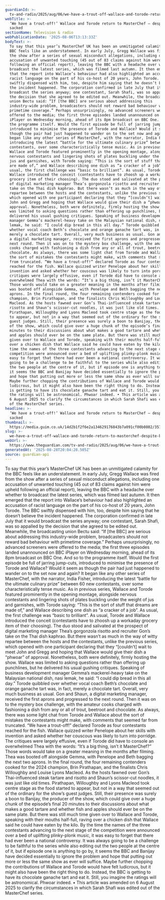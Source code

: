 ```yaml
---
guardianId: >-
  tv-and-radio/2025/aug/06/we-have-a-trout-off-wallace-and-torode-return-to-masterchef-despite-being-sacked
webTitle: >-
  ‘We have a trout-off!’ Wallace and Torode return to MasterChef – despite being
  sacked
sectionName: Television & radio
webPublicationDate: '2025-08-06T13:13:33Z'
bodyText: >-
  To say that this year’s MasterChef UK has been an unmitigated calamity for the
  BBC feels like an understatement. In early July, Gregg Wallace was fired from
  the show after a series of sexual misconduct allegations, including one
  accusation of unwanted touching (45 out of 83 claims against him were upheld
  following an official report), leaving the BBC with a headache over whether to
  broadcast the latest series, which was filmed last autumn. It then emerged
  that the report into Wallace’s behaviour had also highlighted an accusation of
  racist language on the part of his co-host of 20 years, John Torode. The BBC
  swiftly dispensed with him, too, despite him saying that he doesn’t believe
  the incident happened. The corporation confirmed in late July that it would
  broadcast the series anyway; one contestant, Sarah Shafi, was so appalled by
  the decision that she agreed to be edited out. Meanwhile, the broadcasting
  union Bectu said: “If [the BBC] are serious about addressing this
  industry-wide problem, broadcasters should not reward bad behaviour with
  primetime coverage.” Perhaps unsurprisingly, no advanced screeners were
  offered to the media; the first three episodes landed unannounced on BBC
  iPlayer on Wednesday morning, ahead of its 8pm broadcast on BBC One. And so to
  the programme itself. Would the first episode be full of jarring jump-cuts,
  introduced to minimise the presence of Torode and Wallace? Would it seem as
  though the pair had just happened to wander on to the set now and again? It
  began like any other series of MasterChef, with the narrator, India Fisher,
  introducing the latest “battle for the ultimate culinary prize” between 60 new
  contestants, over some characteristically tense music. As in previous series,
  Wallace and Torode featured prominently in the opening montage, alongside
  nervous contestants and lingering shots of plates buckling under the weight of
  jus and garnishes, with Torode saying: “This is the sort of stuff that dreams
  are made of,” and Wallace describing one dish as “a cracker of a job”. As
  usual, the first challenge was “basic to brilliant”. As usual, Torode and
  Wallace introduced the conceit (contestants have to zhoosh up a workaday
  grocery item of their choosing). The duo stood and salivated at the prospect
  of digital marketing manager Thea’s gorgonzola risotto and recruiter Gon’s
  take on the Thai dish kaphrao. But there wasn’t as much in the way of witty
  repartee between the hosts and the contestants, unlike the previous series,
  which opened with one participant declaring that they “[couldn’t] wait to meet
  John and Gregg and hoping that Wallace would give their dish a “phwoar” of
  approval. Nonetheless, both were definitely, firmly hosting the show. Wallace
  was limited to asking questions rather than offering up punchlines, but he
  delivered his usual gushing critiques. Speaking of business development
  manager Gemma’s mackerel-heavy take on the Malaysian national dish, nasi
  lemak, he said: “I could dip bread in this all day.” Torode quibbled over
  whether vocal coach Beth’s chocolate and orange ganache tart was, in fact,
  merely a chocolate tart. Overall, very much business as usual. Gon and Shaun,
  a digital marketing manager, received the first aprons and progressed to the
  next round. Then it was on to the mystery box challenge, with the amateur
  cooks charged with fashioning a dish from any or all of trout, beetroot and
  chocolate. As always, there was some light chat from Torode and Wallace about
  the sort of mistakes the contestants might make, with comments that seemed far
  from truncated. “We have a trout-off!” declared Torode as four contestants
  reached for the fish. Wallace quizzed writer Penelope about her skills with
  invention and asked whether her couscous was likely to turn into porridge. The
  critiques were largely effusive, even if Torode did have to console an
  overwhelmed Thea with the words: “It’s a big thing, isn’t it MasterChef?”
  Those words would take on a greater meaning in the months after filming. Thea
  was booted off alongside Gemma, with Penelope and Beth bagging the next two
  aprons. In the final round, the four remaining contenders cooked for the 2024
  champion, Brin Pirathapan, and the finalists Chris Willoughby and Louise Lyons
  Macleod. As the hosts fawned over Gon’s Thai-influenced steak tartare and
  risotto and Shaun’s scissor-cut noodles, it was just like old times.
  Pirathapan, Willoughby and Lyons Macleod took centre stage as the food started
  to appear, but not in a way that seemed out of the ordinary for the show’s
  guest judges. Still, their presence was surely a boon to Banijay, the producer
  of the show, which could give over a huge chunk of the episode’s final 20
  minutes to their discussions about what makes a good tartare and whether fish
  and apples should ever be on the same plate. But there was still much time
  given over to Wallace and Torode, speaking with their mouths half-full, raving
  over a chicken dish that Wallace said he could have eaten by the kilo. By the
  time the names of the three contestants advancing to the next stage of the
  competition were announced over a bed of uplifting plinky-plonk music, it was
  easy to forget that there had ever been a national controversy. It was always
  going to be a challenge to be faithful to the series while also editing out
  the two people at the centre of it, but if episode one is anything to go by,
  it seems the BBC and Banijay have decided essentially to ignore the problem
  and hope that putting out more or less the same show as ever will suffice.
  Maybe further chopping the contributions of Wallace and Torode would have felt
  ludicrous, but it might also have been the right thing to do. Instead, the BBC
  is getting to have its chocolate ganache tart and eat it. Still, you imagine
  the ratings will be astronomical. Phwoar indeed. • This article was amended on
  6 August 2025 to clarify the circumstances in which Sarah Shafi was edited out
  of the MasterChef series.
headline: >-
  ‘We have a trout-off!’ Wallace and Torode return to MasterChef – despite being
  sacked
thumbnail: >-
  https://media.guim.co.uk/14d2b1f2f6e2a134629176843b7a091cf00b0802/357_0_3570_2856/500.jpg
slug: >-
  we-have-a-trout-off-wallace-and-torode-return-to-masterchef-despite-being-sacked
webUrl: >-
  https://www.theguardian.com/tv-and-radio/2025/aug/06/we-have-a-trout-off-wallace-and-torode-return-to-masterchef-despite-being-sacked
generatedAt: '2025-08-28T20:04:28.505Z'
source: guardian-api
---
```

To say that this year’s MasterChef UK has been an unmitigated calamity for the BBC feels like an understatement. In early July, Gregg Wallace was fired from the show after a series of sexual misconduct allegations, including one accusation of unwanted touching (45 out of 83 claims against him were upheld following an official report), leaving the BBC with a headache over whether to broadcast the latest series, which was filmed last autumn. It then emerged that the report into Wallace’s behaviour had also highlighted an accusation of racist language on the part of his co-host of 20 years, John Torode. The BBC swiftly dispensed with him, too, despite him saying that he doesn’t believe the incident happened. The corporation confirmed in late July that it would broadcast the series anyway; one contestant, Sarah Shafi, was so appalled by the decision that she agreed to be edited out. Meanwhile, the broadcasting union Bectu said: “If [the BBC] are serious about addressing this industry-wide problem, broadcasters should not reward bad behaviour with primetime coverage.” Perhaps unsurprisingly, no advanced screeners were offered to the media; the first three episodes landed unannounced on BBC iPlayer on Wednesday morning, ahead of its 8pm broadcast on BBC One. And so to the programme itself. Would the first episode be full of jarring jump-cuts, introduced to minimise the presence of Torode and Wallace? Would it seem as though the pair had just happened to wander on to the set now and again? It began like any other series of MasterChef, with the narrator, India Fisher, introducing the latest “battle for the ultimate culinary prize” between 60 new contestants, over some characteristically tense music. As in previous series, Wallace and Torode featured prominently in the opening montage, alongside nervous contestants and lingering shots of plates buckling under the weight of jus and garnishes, with Torode saying: “This is the sort of stuff that dreams are made of,” and Wallace describing one dish as “a cracker of a job”. As usual, the first challenge was “basic to brilliant”. As usual, Torode and Wallace introduced the conceit (contestants have to zhoosh up a workaday grocery item of their choosing). The duo stood and salivated at the prospect of digital marketing manager Thea’s gorgonzola risotto and recruiter Gon’s take on the Thai dish kaphrao. But there wasn’t as much in the way of witty repartee between the hosts and the contestants, unlike the previous series, which opened with one participant declaring that they “[couldn’t] wait to meet John and Gregg and hoping that Wallace would give their dish a “phwoar” of approval. Nonetheless, both were definitely, firmly hosting the show. Wallace was limited to asking questions rather than offering up punchlines, but he delivered his usual gushing critiques. Speaking of business development manager Gemma’s mackerel-heavy take on the Malaysian national dish, nasi lemak, he said: “I could dip bread in this all day.” Torode quibbled over whether vocal coach Beth’s chocolate and orange ganache tart was, in fact, merely a chocolate tart. Overall, very much business as usual. Gon and Shaun, a digital marketing manager, received the first aprons and progressed to the next round. Then it was on to the mystery box challenge, with the amateur cooks charged with fashioning a dish from any or all of trout, beetroot and chocolate. As always, there was some light chat from Torode and Wallace about the sort of mistakes the contestants might make, with comments that seemed far from truncated. “We have a trout-off!” declared Torode as four contestants reached for the fish. Wallace quizzed writer Penelope about her skills with invention and asked whether her couscous was likely to turn into porridge. The critiques were largely effusive, even if Torode did have to console an overwhelmed Thea with the words: “It’s a big thing, isn’t it MasterChef?” Those words would take on a greater meaning in the months after filming. Thea was booted off alongside Gemma, with Penelope and Beth bagging the next two aprons. In the final round, the four remaining contenders cooked for the 2024 champion, Brin Pirathapan, and the finalists Chris Willoughby and Louise Lyons Macleod. As the hosts fawned over Gon’s Thai-influenced steak tartare and risotto and Shaun’s scissor-cut noodles, it was just like old times. Pirathapan, Willoughby and Lyons Macleod took centre stage as the food started to appear, but not in a way that seemed out of the ordinary for the show’s guest judges. Still, their presence was surely a boon to Banijay, the producer of the show, which could give over a huge chunk of the episode’s final 20 minutes to their discussions about what makes a good tartare and whether fish and apples should ever be on the same plate. But there was still much time given over to Wallace and Torode, speaking with their mouths half-full, raving over a chicken dish that Wallace said he could have eaten by the kilo. By the time the names of the three contestants advancing to the next stage of the competition were announced over a bed of uplifting plinky-plonk music, it was easy to forget that there had ever been a national controversy. It was always going to be a challenge to be faithful to the series while also editing out the two people at the centre of it, but if episode one is anything to go by, it seems the BBC and Banijay have decided essentially to ignore the problem and hope that putting out more or less the same show as ever will suffice. Maybe further chopping the contributions of Wallace and Torode would have felt ludicrous, but it might also have been the right thing to do. Instead, the BBC is getting to have its chocolate ganache tart and eat it. Still, you imagine the ratings will be astronomical. Phwoar indeed. • This article was amended on 6 August 2025 to clarify the circumstances in which Sarah Shafi was edited out of the MasterChef series.
